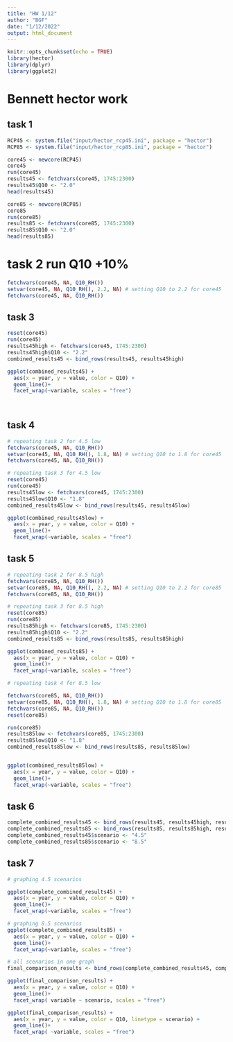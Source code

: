```yaml
---
title: "HW 1/12"
author: "BGF"
date: "1/12/2022"
output: html_document
---
```


```r
knitr::opts_chunk$set(echo = TRUE)
library(hector)
library(dplyr)
library(ggplot2)
```

# Bennett hector work 

## task 1
```r
RCP45 <- system.file("input/hector_rcp45.ini", package = "hector")
RCP85 <- system.file("input/hector_rcp85.ini", package = "hector")

core45 <- newcore(RCP45)
core45 
run(core45) 
results45 <- fetchvars(core45, 1745:2300)
results45$Q10 <- "2.0"
head(results45) 

core85 <- newcore(RCP85)
core85 
run(core85) 
results85 <- fetchvars(core85, 1745:2300)
results85$Q10 <- "2.0"
head(results85)
```

# task 2 run Q10 +10% 
```r
fetchvars(core45, NA, Q10_RH())
setvar(core45, NA, Q10_RH(), 2.2, NA) # setting Q10 to 2.2 for core45
fetchvars(core45, NA, Q10_RH())
```

## task 3
```r
reset(core45)
run(core45) 
results45high <- fetchvars(core45, 1745:2300)
results45high$Q10 <- "2.2"
combined_results45 <- bind_rows(results45, results45high)

ggplot(combined_results45) +
  aes(x = year, y = value, color = Q10) +
  geom_line()+
  facet_wrap(~variable, scales = "free")
  
  
```

## task 4
```r
# repeating task 2 for 4.5 low
fetchvars(core45, NA, Q10_RH())
setvar(core45, NA, Q10_RH(), 1.8, NA) # setting Q10 to 1.8 for core45
fetchvars(core45, NA, Q10_RH())

# repeating task 3 for 4.5 low
reset(core45)
run(core45) 
results45low <- fetchvars(core45, 1745:2300)
results45low$Q10 <- "1.8"
combined_results45low <- bind_rows(results45, results45low)

ggplot(combined_results45low) +
  aes(x = year, y = value, color = Q10) +
  geom_line()+
  facet_wrap(~variable, scales = "free")
```

## task 5
```r

# repeating task 2 for 8.5 high 
fetchvars(core85, NA, Q10_RH())
setvar(core85, NA, Q10_RH(), 2.2, NA) # setting Q10 to 2.2 for core85
fetchvars(core85, NA, Q10_RH())

# repeating task 3 for 8.5 high 
reset(core85)
run(core85) 
results85high <- fetchvars(core85, 1745:2300)
results85high$Q10 <- "2.2"
combined_results85 <- bind_rows(results85, results85high)

ggplot(combined_results85) +
  aes(x = year, y = value, color = Q10) +
  geom_line()+
  facet_wrap(~variable, scales = "free")

# repeating task 4 for 8.5 low

fetchvars(core85, NA, Q10_RH())
setvar(core85, NA, Q10_RH(), 1.8, NA) # setting Q10 to 1.8 for core85
fetchvars(core85, NA, Q10_RH())
reset(core85)

run(core85) 
results85low <- fetchvars(core85, 1745:2300)
results85low$Q10 <- "1.8"
combined_results85low <- bind_rows(results85, results85low)


ggplot(combined_results85low) +
  aes(x = year, y = value, color = Q10) +
  geom_line()+
  facet_wrap(~variable, scales = "free")


```

## task 6
```r
complete_combined_results45 <- bind_rows(results45, results45high, results45low)
complete_combined_results85 <- bind_rows(results85, results85high, results85low)
complete_combined_results45$scenario <- "4.5"
complete_combined_results85$scenario <- "8.5"
```
 
## task 7
```r
# graphing 4.5 scenarios 

ggplot(complete_combined_results45) +
  aes(x = year, y = value, color = Q10) +
  geom_line()+
  facet_wrap(~variable, scales = "free")

# graphing 8.5 scenarios 
ggplot(complete_combined_results85) +
  aes(x = year, y = value, color = Q10) +
  geom_line()+
  facet_wrap(~variable, scales = "free")

# all scenarios in one graph
final_comparison_results <- bind_rows(complete_combined_results45, complete_combined_results85)

ggplot(final_comparison_results) +
  aes(x = year, y = value, color = Q10) +
  geom_line()+
  facet_wrap( variable ~ scenario, scales = "free")

ggplot(final_comparison_results) +
  aes(x = year, y = value, color = Q10, linetype = scenario) +
  geom_line()+
  facet_wrap( ~variable, scales = "free")
```

